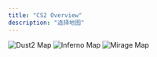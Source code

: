 ```yaml
---
title: "CS2 Overview"
description: "选择地图"
---
```


<CardGroup cols={2}>
  <Card href="/cs2/lineup/dust2/smokes/a/long-cross-smokes" className="bg-white">
    <img src="/cs2/images/maps/dust2.jpg" alt="Dust2 Map" style={{
      pointerEvents: 'none',
    }} />
  </Card>
  
  <Card href="/cs2/lineup/inferno/smokes/a/pit-smoke" className="bg-white">
    <img src="/cs2/images/maps/inferno.jpg" alt="Inferno Map" style={{
      pointerEvents: 'none',
    }} />
  </Card>
  
  <Card href="/cs2/lineup/mirage/smokes/a/ct-smoke" className="bg-white">
    <img src="/cs2/images/maps/mirage.jpg" alt="Mirage Map" style={{
      pointerEvents: 'none',
    }} />
  </Card>
</CardGroup>